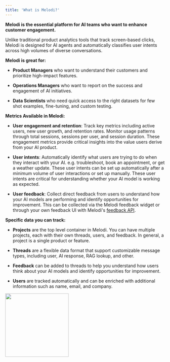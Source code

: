 ```yaml
---
title: 'What is Melodi?'
---
```


**Melodi is the essential platform for AI teams who want to enhance customer engagement.** 

Unlike traditional product analytics tools that track screen-based clicks, Melodi is designed for AI agents and automatically classifies user intents across high volumes of diverse conversations. 

**Melodi is great for:**

* **Product Managers** who want to understand their customers and prioritize high-impact features.

* **Operations Managers** who want to report on the success and engagement of AI initiatives.

* **Data Scientists** who need quick access to the right datasets for few shot examples, fine-tuning, and custom testing.

**Metrics Available in Melodi:**

* **User engagement and retention**: Track key metrics including active users, new user growth, and retention rates. Monitor usage patterns through total sessions, sessions per user, and session duration. These engagement metrics provide critical insights into the value users derive from your AI product.

* **User intents**: Automatically identify what users are trying to do when they interact with your AI. e.g. troubleshoot, book an appointment, or get a weather update. These user intents can be set up automatically after a minimum volume of user interactions or set up manually. These user intents are critical for understanding whether your AI model is working as expected.

* **User feedback**: Collect direct feedback from users to understand how your AI models are performing and identify opportunities for improvement. This can be collected via the Melodi feedback widget or through your own feedback UI with Melodi's [feedback API](/api-reference/create-feedback).

**Specific data you can track:**

* **Projects** are the top level container in Melodi. You can have multiple projects, each with their own threads, users, and feedback. In general, a project is a single product or feature.

* **Threads** are a flexible data format that support customizable message types, including user, AI response, RAG lookup, and other.

* **Feedback** can be added to threads to help you understand how users think about your AI models and identify opportunities for improvement.

* **Users** are tracked automatically and can be enriched with additional information such as name, email, and company.




<img height="200" src="https://framerusercontent.com/images/0niX254WiZdToUP68Cza3Z4xaIo.png?scale-down-to=1024" />

